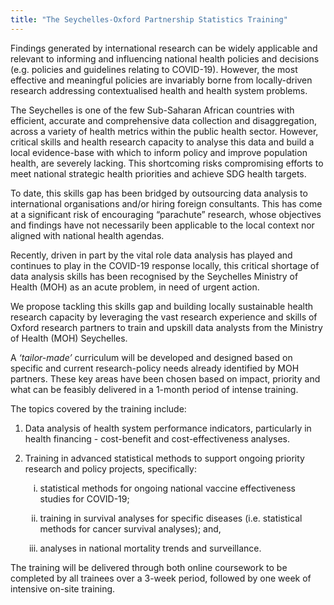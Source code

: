 ```yaml
---
title: "The Seychelles-Oxford Partnership Statistics Training"
---
```


Findings generated by international research can be widely applicable and relevant to informing and influencing national health policies and decisions (e.g. policies and guidelines relating to COVID-19). However, the most effective and meaningful policies are invariably borne from locally-driven research addressing contextualised health and health system problems.

The Seychelles is one of the few Sub-Saharan African countries with efficient, accurate and comprehensive data collection and disaggregation, across a variety of health metrics within the public health sector. However, critical skills and health research capacity to analyse this data and build a local evidence-base with which to inform policy and improve population health, are severely lacking. This shortcoming risks compromising efforts to meet national strategic health priorities and achieve SDG health targets.

To date, this skills gap has been bridged by outsourcing data analysis to international organisations and/or hiring foreign consultants. This has come at a significant risk of encouraging “parachute” research, whose objectives and findings have not necessarily been applicable to the local context nor aligned with national health agendas.

Recently, driven in part by the vital role data analysis has played and continues to play in the COVID-19 response locally, this critical shortage of data analysis skills has been recognised by the Seychelles Ministry of Health (MOH) as an acute problem, in need of urgent action.

We propose tackling this skills gap and building locally sustainable health research capacity by leveraging the vast research experience and skills of Oxford research partners to train and upskill data analysts from the Ministry of Health (MOH) Seychelles.

A *'tailor-made’* curriculum will be developed and designed based on specific and current research-policy needs already identified by MOH partners. These key areas have been chosen based on impact, priority and what can be feasibly delivered in a 1-month period of intense training.

The topics covered by the training include:

1) Data analysis of health system performance indicators, particularly in health financing - cost-benefit and cost-effectiveness analyses.

2) Training in advanced statistical methods to support ongoing priority research and policy projects, specifically:

    (i) statistical methods for ongoing national vaccine effectiveness studies for COVID-19;
    
    (ii) training in survival analyses for specific diseases (i.e. statistical methods for cancer survival analyses); and,

    (iii) analyses in national mortality trends and surveillance.

The training will be delivered through both online coursework to be completed by all trainees over a 3-week period, followed by one week of intensive on-site training.



